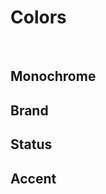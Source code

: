 
<Meta title="Features/Colors" />

# Colors

<br />

## Monochrome

<ColorPalette>
  <ColorItem title="colors.gray" colors={colorKeys('gray')} />
</ColorPalette>

## Brand

<ColorPalette>
  <ColorItem
    title="colors.blue"
    subtitle="Primary brand color"
    colors={colorKeys('blue')}
  />
  <ColorItem
    title="colors.seagrass"
    subtitle="Secondary brand color"
    colors={colorKeys('seagrass')}
  />
</ColorPalette>

## Status

<ColorPalette>
  <ColorItem
    title="colors.red"
    subtitle="Danger"
    colors={colorKeys('red')}
  />
  <ColorItem
      title="colors.orange"
      subtitle="Danger"
      colors={colorKeys('orange')}
    />
  <ColorItem
    title="colors.yellow"
    subtitle="Warning"
    colors={colorKeys('yellow')}
  />
  <ColorItem
    title="colors.green"
    subtitle="Success"
    colors={colorKeys('green')}
  />
</ColorPalette>

## Accent

<ColorPalette>
  <ColorItem title="colors.turquoise" colors={colorKeys('turquoise')} />
  <ColorItem title="colors.violet" colors={colorKeys('violet')} />
</ColorPalette>
